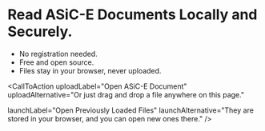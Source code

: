 # Read ASiC-E Documents Locally and Securely.

* No registration needed.
* Free and open source.
* Files stay in your browser, never uploaded.

<CallToAction
  uploadLabel="Open ASiC-E Document"
  uploadAlternative="Or just drag and drop a file anywhere on this page."

  launchLabel="Open Previously Loaded Files"
  launchAlternative="They are stored in your browser, and you can open new ones there."
/>
